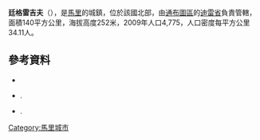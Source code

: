 '''廷格雷吉夫'''（{{lang-fr|Tinguereguif}}），是[[馬里|馬里]]的城鎮，位於該國北部，由[[通布圖區|通布圖區]]的[[迪雷省|迪雷省]]負責管轄，面積140平方公里，海拔高度252米，2009年人口4,775，人口密度每平方公里34.11人。

==參考資料==
*{{citation | url=http://www.environnement.gov.ml/uploads/pealcd/Monographies%20des%20communes/Mono%20Tinguereguif1.pdf | title=Schéma Directeur de Lutte Contre l’Ensablement dans le Nord du Mali (6ème et 7ème Régions): Monographie de la Commune de Tinguereguif | year=2004 | publisher=Ministère de l’Environnement et de l’Assainissement, République du Mali | language=fr | deadurl=yes | archiveurl=https://web.archive.org/web/20111006051736/http://www.environnement.gov.ml/uploads/pealcd/Monographies%20des%20communes/Mono%20Tinguereguif1.pdf | archivedate=2011-10-06 }}
*{{citation | url=http://instat.gov.ml/documentation/tombouctou.pdf | publisher=République de Mali: Institut National de la Statistique | title=Resultats Provisoires RGPH 2009 (Région de Tombouctou) | language=fr | accessdate=2015-07-26 | archive-date=2011-07-22 | archive-url=https://web.archive.org/web/20110722215701/http://instat.gov.ml/documentation/tombouctou.pdf | dead-url=no }}.
*{{citation | title=Plan de Sécurite Alimentaire Commune Rurale de Tingueréguif 2006-2010 | publisher=Commissariat à la Sécurité Alimentaire, République du Mali, USAID-Mali | year=2006 | url=http://www.aec.msu.edu/fs2/mali_fd_strtgy/plans/tombouctou/dire/psa_tingreguif.pdf | language=fr | deadurl=yes | archiveurl=https://web.archive.org/web/20110720005721/http://www.aec.msu.edu/fs2/mali_fd_strtgy/plans/tombouctou/dire/psa_tingreguif.pdf | archivedate=2011年7月20日 | df= }}.

{{Coord|16|23|59|N|3|17|59|W|display=title}}

{{通布圖區}}

[[Category:馬里城市|Category:馬里城市]]


{{Mali-geo-stub}}